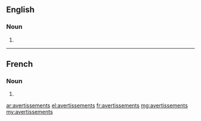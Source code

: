 ==English==

===Noun===
{{head|en|plural}}

# {{plural of|avertissement|lang=en}}

----

==French==

===Noun===
{{head|fr|plural}} {{m-p}}

# {{plural of|avertissement|lang=fr}}

[[ar:avertissements]]
[[el:avertissements]]
[[fr:avertissements]]
[[mg:avertissements]]
[[my:avertissements]]